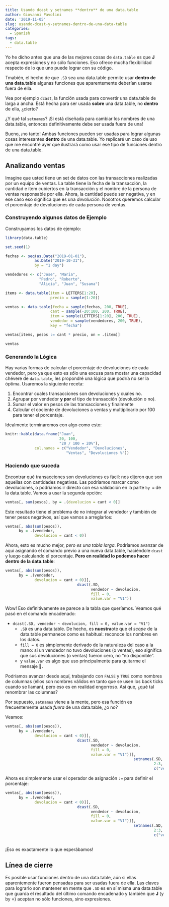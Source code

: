 ```yaml
---
title: Usando dcast y setnames **dentro** de una data.table
author: Giovanni Pavolini
date: '2019-11-05'
slug: usando-dcast-y-setnames-dentro-de-una-data-table
categories:
  - Spanish
tags:
  - data.table
---
```


Yo he dicho antes que una de las mejores cosas de `data.table` es que **J** acepta expresiones y no sólo funciones. Eso ofrece mucha flexibilidad respecto de lo que uno puede lograr con su código.

Tmabién, el hecho de que `.SD` sea una data.table permite usar **dentro de una data.table** algunas funciones que aparentemente deberían usarse fuera de ella.

Vea por ejemplo `dcast`, la función usada para convertir una data.table de larga a ancha. Está hecha para ser usada **sobre** una data.table, no **dentro** de ella, ¿cierto?

¿Y qué tal `setnames`? ¡Si está diseñada para cambiar los nombres de una data.table, entonces definitivamente debe ser usada fuera de una!

Bueno, ¡no tanto! Ambas funciones pueden ser usadas para lograr algunas cosas interesantes **dentro** de una data.table. Yo replicaré un caso de uso que me encontré ayer que ilustrará como usar ese tipo de funciones dentro de una data.table.


## Analizando ventas
Imagine que usted tiene un set de datos con las transacciones realizadas por un equipo de ventas. La table tiene la fecha de la transacción, la cantidad e item cubiertos en la transacción y el nombre de la persona de ventas responsable por ella. Ahora, la cantidad puede ser negativa, y en ese caso eso significa que es una _devolución_. Nosotros queremos calcular el porcentaje de devoluciones de cada persona de ventas.


### Construyendo algunos datos de Ejemplo
Construyamos los datos de ejemplo:

```r
library(data.table)

set.seed(1)

fechas <- seq(as.Date("2019-01-01"), 
             as.Date("2019-10-31"), 
             by = "1 day")

vendedores <- c("Jose", "Maria", 
               "Pedro", "Roberto", 
               "Alicia", "Juan", "Susana")

items <- data.table(item = LETTERS[1:20], 
                    precio = sample(1:20))

ventas <- data.table(fecha = sample(fechas, 200, TRUE), 
                    cant = sample(-20:100, 200, TRUE), 
                    item = sample(LETTERS[1:20], 200, TRUE), 
                    vendedor = sample(vendedores, 200, TRUE), 
                    key = "fecha")

ventas[items, pesos := cant * precio, on = .(item)]

ventas
```

### Generando la Lógica
Hay varias formas de calcular el porcentaje de devoluciones de cada vendedor, pero ya que esto es sólo una excusa para mostar una capacidad chévere de `data.table`, les propondré una lógica que podría no ser la óptima. Usaremos la siguiente receta:

1. Encontrar cuales transacciones son devoluciones y cuales no.
2. Agrupar por vendedor **y por** el tipo de transacción (devolución o no).
3. Sumar el valor en pesos de las transacciones y finalmente
4. Calcular el cociente de devoluciones a ventas y multiplicarlo por 100 para tener el porcentaje.

Idealmente terminaremos con algo como esto:


```r
knitr::kable(data.frame("Juan", 
                        20, 100, 
                        "20 / 100 = 20%"), 
             col.names = c("Vendedor", "Devoluciones", 
                           "Ventas", "Devoluciones %"))
```

### Haciendo que suceda
Encontrar qué transacciones son devoluciones es fácil: nos dijeron que son aquellas con cantidades negativas. Las podríamos marcar como devoluciones, o podríamos ir directo con esa validación en la parte `by = ` de la data.table. Vamos a usar la segunda opción:


```r
ventas[, sum(pesos), by = .(devolucion = cant < 0)]
```

Este resultado tiene el problema de no integrar al vendedor y también de tener pesos negativos, así que vamos a arreglarlos:

```r
ventas[, abs(sum(pesos)), 
      by = .(vendedor, 
             devolucion = cant < 0)]
```

Ahora, esto es mucho mejor, _pero es una tabla larga_. Podríamos avanzar de aquí asignando el comando previo a una nueva data.table, haciéndole `dcast` y luego calculando el porcentaje. **Pero en realidad lo podemos hacer dentro de la data.table**:


```r
ventas[, abs(sum(pesos)), 
      by = .(vendedor, 
             devolucion = cant < 0)][, 
                                dcast(.SD, 
                                      vendedor ~ devolucion, 
                                      fill = 0, 
                                      value.var = "V1")]
```

Wow! Eso definitivamente se parece a la tabla que queríamos. Veamos qué pasó en el comando encadenado:

+ `dcast(.SD, vendedor ~ devolucion, fill = 0, value.var = "V1")`
    + `.SD` es una data.table. De hecho, es **nuestra**ote que el _scope_  de la data.table permanece como es habitual: reconoce los nombres en los datos.
    + `fill = 0` es simplemente derivado de la naturaleza del caso a la mano: si un vendedor no tuvo devoluciones (o ventas), eso significa que sus devoluciones (o ventas) fueron cero, no "no disponible".
    + y `value.var` es algo que uso principalmente para quitarme el mensaje 🤷.
    
Podríamos avanzar desde aquí, trabajando con  `FALSE` y `TRUE` como nombres de columnas (ellos son nombres válidos en tanto que se usen los back ticks cuando se llaman), pero eso es en realidad engorroso. Así que, ¿qué tal renombrar las columnas?

Por supuesto, `setnames` viene a la mente, pero esa función es frecuentemente usada _fuera_ de una data.table, ¿o no?

Veamos:

```r
ventas[, abs(sum(pesos)), 
      by = .(vendedor, 
             devolucion = cant < 0)][, 
                                dcast(.SD, 
                                      vendedor ~ devolucion, 
                                      fill = 0, 
                                      value.var = "V1")][,
                                                         setnames(.SD, 
                                                                  2:3, 
                                                                  c("ventas", "devoluciones"))]
```

Ahora es simplemente usar el operador de asignación `:=` para definir el porcentaje:

```r
ventas[, abs(sum(pesos)), 
      by = .(vendedor, 
             devolucion = cant < 0)][, 
                                dcast(.SD, 
                                      vendedor ~ devolucion, 
                                      fill = 0, 
                                      value.var = "V1")][,
                                                         setnames(.SD, 
                                                                  2:3, 
                                                                  c("ventas", "devoluciones"))][,
                                                                                          porcentaje := 100 * devoluciones / ventas][order(-porcentaje)]
```

¡Eso es exactamente lo que esperábamos!

## Línea de cierre
Es posible usar funciones dentro de una data.table, aún si ellas aparentemente fueron pensadas para ser usadas fuera de ella. Las claves para lograrlo son mantener en mente que `.SD` es en sí misma una data.table que guarda el resultado del último comando encadenado y también que **J** (y by =) aceptan no sólo funciones, sino expresiones.

